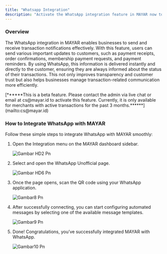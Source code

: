 ```yaml
---
title: "Whatsapp Integration"
description: "Activate the WhatsApp integration feature in MAYAR now to ensure your customers receive transaction notifications quickly and efficiently—boosting their satisfaction and trust in your service."
---
```


### Overview

The WhatsApp integration in MAYAR enables businesses to send and receive transaction notifications effectively. With this feature, users can send various important updates to customers, such as payment receipts, order confirmations, membership payment requests, and payment reminders. By using WhatsApp, this information is delivered instantly and directly to the customer, ensuring they are always informed about the status of their transactions. This not only improves transparency and customer trust but also helps businesses manage transaction-related communication more efficiently.

<Note>
  [******This is a beta feature. Please contact the admin via live chat or email at cs@mayar.id to activate this feature. Currently, it is only available for merchants with active transactions for the past 3 months.******](mailto:cs@mayar.id)
</Note>

### How to Integrate WhatsApp with MAYAR

Follow these simple steps to integrate WhatsApp with MAYAR smoothly:

1. Open the Integration menu on the MAYAR dashboard sidebar.

   ![Gambar HD2 Pn](/images/gambarHD2.png)
2. Select and open the WhatsApp Unofficial page.

   ![Gambar HD6 Pn](/images/gambarHD6.png)
3. Once the page opens, scan the QR code using your WhatsApp application.

   ![Gambar8 Pn](/images/gambar8.png)
4. After successfully connecting, you can start configuring automated messages by selecting one of the available message templates.

   ![Gambar9 Pn](/images/gambar9.png)
5. Done\! Congratulations, you’ve successfully integrated MAYAR with WhatsApp.

   ![Gambar10 Pn](/images/gambar10.png)